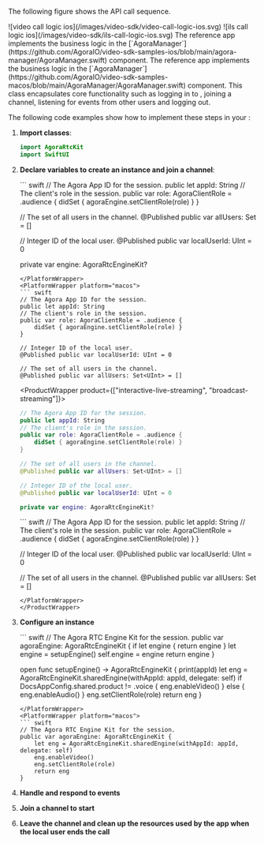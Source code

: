 

The following figure shows the <Vpd k="PRODUCT" /> API call sequence.

<ProductWrapper product="video-calling">
![video call logic ios](/images/video-sdk/video-call-logic-ios.svg)
</ProductWrapper>
  <ProductWrapper product={["interactive-live-streaming", "broadcast-streaming"]}>
![ils call logic ios](/images/video-sdk/ils-call-logic-ios.svg)
</ProductWrapper>

<PlatformWrapper platform="ios">
The <Vg k="VSDK" /> reference app implements the <Vg k="PRODUCT" />  business logic in the [`AgoraManager`](https://github.com/AgoraIO/video-sdk-samples-ios/blob/main/agora-manager/AgoraManager.swift) component.
</PlatformWrapper>
<PlatformWrapper platform="macos">
The <Vg k="VSDK" /> reference app implements the <Vg k="PRODUCT" />  business logic in the [`AgoraManager`](https://github.com/AgoraIO/video-sdk-samples-macos/blob/main/AgoraManager/AgoraManager.swift) component.
</PlatformWrapper>
This class encapsulates core functionality such as logging in to <Vg k="AGORA_BACKEND" />, joining a channel, listening for events from other users and logging out.

The following code examples show how to implement these steps in your <Vpl k="CLIENT" />:

1. **Import <Vpd k="SDK" /> classes**:

    ``` swift
    import AgoraRtcKit
    import SwiftUI
    ```

2.  **Declare variables to create an <Vg k="ENGINE" /> instance and join a channel**:

    <ProductWrapper product="video-calling">
    <PlatformWrapper platform="ios">
    ``` swift
    // The Agora App ID for the session.
    public let appId: String
    // The client's role in the session.
    public var role: AgoraClientRole = .audience {
        didSet { agoraEngine.setClientRole(role) }
    }

    // The set of all users in the channel.
    @Published public var allUsers: Set<UInt> = []

    // Integer ID of the local user.
    @Published public var localUserId: UInt = 0

    private var engine: AgoraRtcEngineKit?
    ```
    </PlatformWrapper>
    <PlatformWrapper platform="macos">
    ``` swift
    // The Agora App ID for the session.
    public let appId: String
    // The client's role in the session.
    public var role: AgoraClientRole = .audience {
        didSet { agoraEngine.setClientRole(role) }
    }

    // Integer ID of the local user.
    @Published public var localUserId: UInt = 0

    // The set of all users in the channel.
    @Published public var allUsers: Set<UInt> = []
    ```
    </PlatformWrapper>
    </ProductWrapper>

    <ProductWrapper product={["interactive-live-streaming", "broadcast-streaming"]}>
    <PlatformWrapper platform="ios">
    ``` swift
    // The Agora App ID for the session.
    public let appId: String
    // The client's role in the session.
    public var role: AgoraClientRole = .audience {
        didSet { agoraEngine.setClientRole(role) }
    }

    // The set of all users in the channel.
    @Published public var allUsers: Set<UInt> = []

    // Integer ID of the local user.
    @Published public var localUserId: UInt = 0

    private var engine: AgoraRtcEngineKit?
    ```
    </PlatformWrapper>
    <PlatformWrapper platform="macos">
    ``` swift
    // The Agora App ID for the session.
    public let appId: String
    // The client's role in the session.
    public var role: AgoraClientRole = .audience {
        didSet { agoraEngine.setClientRole(role) }
    }

    // Integer ID of the local user.
    @Published public var localUserId: UInt = 0

    // The set of all users in the channel.
    @Published public var allUsers: Set<UInt> = []
    ```
    </PlatformWrapper>
    </ProductWrapper>

3.  **Configure an <Vg k="ENGINE" /> instance**

    <PlatformWrapper platform="ios">
    ``` swift
    // The Agora RTC Engine Kit for the session.
    public var agoraEngine: AgoraRtcEngineKit {
        if let engine { return engine }
        let engine = setupEngine()
        self.engine = engine
        return engine
    }

    open func setupEngine() -> AgoraRtcEngineKit {
        print(appId)
        let eng = AgoraRtcEngineKit.sharedEngine(withAppId: appId, delegate: self)
        if DocsAppConfig.shared.product != .voice {
            eng.enableVideo()
        } else { eng.enableAudio() }
        eng.setClientRole(role)
        return eng
    }
    ```
    </PlatformWrapper>
    <PlatformWrapper platform="macos">
    ``` swift
    // The Agora RTC Engine Kit for the session.
    public var agoraEngine: AgoraRtcEngineKit {
        let eng = AgoraRtcEngineKit.sharedEngine(withAppId: appId, delegate: self)
        eng.enableVideo()
        eng.setClientRole(role)
        return eng
    }
    ```
    </PlatformWrapper>

4.  **Handle and respond to  <Vg k="ENGINE" /> events**

    <HandleEvents />

5.  **Join a channel to start <Vpd k="PRODUCT" />**

    <JoinChannel />

6.  **Leave the channel and clean up the resources used by the app when the local user ends the call**

    <LeaveChannel />
